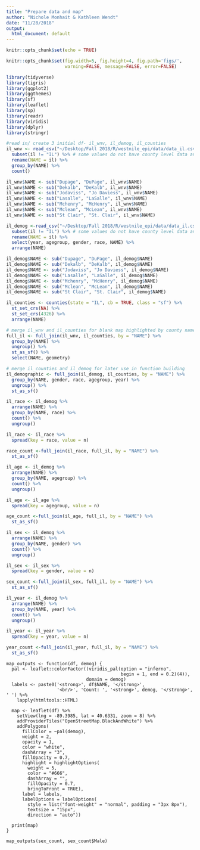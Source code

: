 ```yaml
---
title: "Prepare data and map"
author: "Nichole Monhait & Kathleen Wendt"
date: "11/28/2018"
output:
  html_document: default
---
```


```r
knitr::opts_chunk$set(echo = TRUE)
```


```r
knitr::opts_chunk$set(fig.width=5, fig.height=4, fig.path='figs/',
                      warning=FALSE, message=FALSE, error=FALSE)
```


```r

library(tidyverse)
library(tigris)
library(ggplot2)
library(ggthemes)
library(sf)
library(leaflet)
library(sp)
library(readr)
library(viridis)
library(dplyr)
library(stringr)

```


```r
#read in/ create 3 initial df- il_wnv, il_demog, il_counties
il_wnv <- read_csv("~/Desktop/Fall 2018/R/westnile_epi/data/data_il.csv") %>% 
  subset(il != "IL") %>% # some values do not have county level data and are indicated as IL
  rename(NAME = il) %>% 
  group_by(NAME) %>% 
  count() 

il_wnv$NAME <- sub("Dupage", "DuPage", il_wnv$NAME)
il_wnv$NAME <- sub("Dekalb", "DeKalb", il_wnv$NAME)
il_wnv$NAME <- sub("Jodaviss", "Jo Daviess", il_wnv$NAME)
il_wnv$NAME <- sub("Lasalle", "LaSalle", il_wnv$NAME)
il_wnv$NAME <- sub("Mchenry", "McHenry", il_wnv$NAME)
il_wnv$NAME <- sub("Mclean", "McLean", il_wnv$NAME)
il_wnv$NAME <- sub("St Clair", "St. Clair", il_wnv$NAME)

il_demog <-read_csv("~/Desktop/Fall 2018/R/westnile_epi/data/data_il.csv") %>% 
  subset(il != "IL") %>% # some values do not have county level data and are indicated as IL
  rename(NAME = il) %>% 
  select(year, agegroup, gender, race, NAME) %>% 
  arrange(NAME)

il_demog$NAME <- sub("Dupage", "DuPage", il_demog$NAME)
il_demog$NAME <- sub("Dekalb", "DeKalb", il_demog$NAME)
il_demog$NAME <- sub("Jodaviss", "Jo Daviess", il_demog$NAME)
il_demog$NAME <- sub("Lasalle", "LaSalle", il_demog$NAME)
il_demog$NAME <- sub("Mchenry", "McHenry", il_demog$NAME)
il_demog$NAME <- sub("Mclean", "McLean", il_demog$NAME)
il_demog$NAME <- sub("St Clair", "St. Clair", il_demog$NAME)

il_counties <- counties(state = "IL", cb = TRUE, class = "sf") %>% 
  st_set_crs(NA) %>%
  st_set_crs(4326) %>% 
  arrange(NAME)

```

```r
# merge il_wnv and il_counties for blank map highlighted by county name and boundary
full_il <- full_join(il_wnv, il_counties, by = "NAME") %>% 
  group_by(NAME) %>% 
  ungroup() %>% 
  st_as_sf() %>% 
  select(NAME, geometry)

# merge il_counties and il_demog for later use in function building
il_demographic <- full_join(il_demog, il_counties, by = "NAME") %>% 
  group_by(NAME, gender, race, agegroup, year) %>% 
  ungroup() %>% 
  st_as_sf()
```

```r
il_race <- il_demog %>% 
  arrange(NAME) %>% 
  group_by(NAME, race) %>% 
  count() %>% 
  ungroup()

il_race <- il_race %>% 
  spread(key = race, value = n)

race_count <-full_join(il_race, full_il, by = "NAME") %>% 
  st_as_sf()

il_age <- il_demog %>% 
  arrange(NAME) %>% 
  group_by(NAME, agegroup) %>% 
  count() %>% 
  ungroup()

il_age <- il_age %>% 
  spread(key = agegroup, value = n) 

age_count <-full_join(il_age, full_il, by = "NAME") %>% 
  st_as_sf()

il_sex <- il_demog %>% 
  arrange(NAME) %>% 
  group_by(NAME, gender) %>% 
  count() %>% 
  ungroup()

il_sex <- il_sex %>% 
  spread(key = gender, value = n)

sex_count <-full_join(il_sex, full_il, by = "NAME") %>% 
  st_as_sf()

il_year <- il_demog %>% 
  arrange(NAME) %>% 
  group_by(NAME, year) %>% 
  count() %>% 
  ungroup()

il_year <- il_year %>% 
  spread(key = year, value = n)

year_count <-full_join(il_year, full_il, by = "NAME") %>% 
  st_as_sf()
```


```r_map_function
map_outputs <- function(df, demog) {
  pal <- leaflet::colorFactor((viridis_pal(option = "inferno",
                                           begin = 1, end = 0.2)(4)), 
                              domain = demog)
  labels <- paste0('<strong>', df$NAME, '</strong>',
                   '<br/>', 'Count: ', '<strong>', demog, '</strong>', ' ') %>% 
    lapply(htmltools::HTML)
  
  map <- leaflet(df) %>%
    setView(lng = -89.3985, lat = 40.6331, zoom = 8) %>% 
    addProviderTiles("OpenStreetMap.BlackAndWhite") %>%  
    addPolygons(
      fillColor = ~pal(demog),
      weight = 2,
      opacity = 1,
      color = "white",
      dashArray = "3",
      fillOpacity = 0.7,
      highlight = highlightOptions(
        weight = 5,
        color = "#666",
        dashArray = "",
        fillOpacity = 0.7,
        bringToFront = TRUE),
      label = labels,
      labelOptions = labelOptions(
        style = list("font-weight" = "normal", padding = "3px 8px"),
        textsize = "15px",
        direction = "auto"))
      
  print(map)
}

```

```r_function_test
map_outputs(sex_count, sex_count$Male)
```












